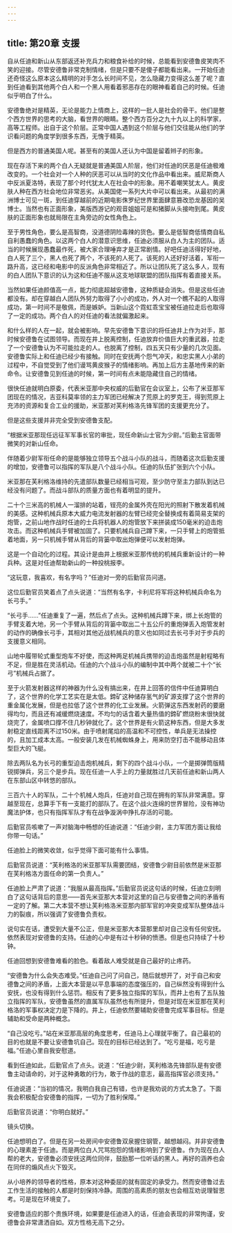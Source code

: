 ```yaml
---
---
---
```

title: 第20章 支援
---



自从任迪和新山从东部返还补充兵力和粮食补给的时候，总能看到安德鲁皮笑肉不笑的迎接。尽管安德鲁非常克制情绪，但是只要不是傻子都能看出来。一开始任迪还奇怪这么原本这么精明的对手怎么长时间不见，怎么隐藏力变得这么差了呢？直到任迪看到其他两个白人和一个黑人用看着邪恶存在的眼神看着自己的时候。任迪似乎明白了什么。

安德鲁绝对是精英，无论是能力上情商上，这样的一批人是社会的骨干。他们是整个西方世界的思考的大脑，看世界的眼睛。整个西方百分之九十九以上的科学家，高等工程师。出自于这个阶层。正常中国人遇到这个阶层与他们交往能从他们的学识看问题的角度学到很多东西，无愧于精英。

但是西方的普通美国人呢。甚至有的美国人还认为中国是留着辫子的形象。

现在存活下来的两个白人无疑就是普通美国人阶层，他们对任迪的厌恶是任迪极难改变的。一个社会对一个人种的厌恶可以从当时的文化作品中看出来。威尼斯商人中反派夏洛特，表现了那个时代犹太人在社会中的形象。用不着嘲笑犹太人。黄皮肤人种在西方社会地位非常恶劣。从美国佬一系列大片中可以看出来。从最初的满洲博士可见一斑，到任迪穿越前的近期电影侏罗纪世界里面肆意篡改恐龙基因的吴博士。当然也有正面形象，美版西游记的观音姐姐可是和猪脚从头接吻到尾。黄皮肤的正面形象也就局限在主角旁边的女性角色上。

至于男性角色，要么是高智商，没道德阴险毒辣的货色。要么是低智商低情商自私自利愚蠢的角色。以这两个白人的潜意识思维，任迪必须服从白人为主的团队。适当的时候展现愚蠢最作死，被大家合理唾弃才是正常剧情。好吧任迪活得好好地，白人死了三个，黑人也死了两个，不该死的人死了。该死的人还好好活着，军衔一路升高，这已经和电影中的反派角色非常相近了。所以让团队死了这么多人，现有的白人团队下意识的认为这和任迪不服从这支地球联盟的团队指挥有着直接关系。

当然如果任迪颜值高一点，能力彻底超越安德鲁，这种质疑会消失。但是这些任迪都没有。却在穿越白人团队外努力取得了小小的成功，外人对一个瞧不起的人取得成功，第一时间不是敬佩，而是嫉妒。当新山这个霓虹乖宝宝被任迪拉走后也取得了一定的成功。两个白人的对任迪的看法就偏激起来。

和什么样的人在一起，就会被影响。早先安德鲁下意识的将任迪井上作为对手，那时候安德鲁在试图领导。而现在井上脱离控制，任迪放弃价值巨大的重武器，拉走了一个安德鲁认为不可能拉走的人。也脱离了控制，四五天只有少量的几次见面。安德鲁实际上和任迪已经少有接触。同时在安抚两个怨气冲天，和忠实黑人小弟的过程中，不自觉受到了他们谩骂黄皮猴子的情绪影响。再加上后方主基地传来的新命令。让安德鲁见到任迪的时候，第一时间有点未能隐藏住自己的情绪。

很快任迪就明白原委，代表米亚那中央权威的后勤官在会议室上，公布了米亚那军团现在的情况，吉亚科莫率领的主力军团已经解决了荒原上的罗克王，得到荒原上充沛的资源和复合工业的援助，米亚那对芙利格洛先锋军团的支援更充分了。

但是这些支援并非完全受到安德鲁支配。

“根据米亚那现任远征军军事长官的审批，现任命新山士官为少尉。”后勤主官面带微笑的对新山任命。

伴随着少尉军衔任命的是能够独立领导五个战斗小队的战斗，而随着这次后勤支援的增加，安德鲁可以指挥的军队是八个战斗小队。任迪的队伍扩张到六个小队。

米亚那在芙利格洛维持的先遣部队数量已经相当可观，至少防守至主力部队到达已经没有问题了。而战斗部队的质量方面也有着明显的提升。

二十个三米高的机械人一溜排的站着，锃亮的金属外壳在阳光的照射下散发着机械的美感。这种机械兵原本大威力电流发射器的左臂已经完全替换成有着简易支架的炮管，之前山地作战时任迪的士兵将机器人的炮管放下来拼装成150毫米的迫击炮攻击。而这种机械兵手臂被加固了。只要机械兵自己蹲下来，一只手臂上的炮管抵着地面，另一只机械手臂从背后的背篓中取出炮弹便可以发射炮弹。

这是一个自动化的过程。其设计是由井上根据米亚那传统的机械兵重新设计的一种兵种。这是对任迪帮助新山的一种投桃报李。

“这玩意，我喜欢，有名字吗？”任迪对一旁的后勤官员问道。

这位后勤官员笑着点了点头说道：“当然有名字，卡利尼将军将这种机械兵命名为长弓手。”

“长弓手……”任迪重复了一遍，然后点了点头。这种机械兵蹲下来，绑上长炮管的手臂支着大地，另一个手臂从背后的背篓中取出二十五公斤的重炮弹丢入炮管发射的动作的确像长弓手，其相对其他近战机械兵的意义也如同过去长弓手对于步兵的支援意义相同。

山地中履带轮式重型炮车不好使，而这种两足机械兵携带的迫击炮虽然是射程略有不足，但是胜在灵活机动。任迪的六个战斗小队的编制中其中两个就被二十个“长弓”机械兵占据了。

至于火箭发射器这样的神器为什么没有搞出来，在井上回答的信件中任迪算明白了，这个世界的化学工艺实在是太低。鍗矿这种储存氢气的矿源支撑了这个世界的重金属化发展，但是也拉低了这个世界的化工业发展。火箭弹这东西发射药的要磨得均匀，而且还有减缓燃烧速度。不均匀的话含着大量热值的鍗矿燃烧粉末很快就烧完了，金属喷口撑不住几秒钟就化了。这个世界是有火箭这种东西，但是大多发射稳定直线距离不过150米。由于喷射尾焰的高温和不可控性，单兵是无法操控的，且加工成本太高。一般安装几发在机械蜘蛛身上，用来防空打击不能移动且体型巨大的飞艇。

除去两队名为长弓的重型迫击炮机械兵，剩下的四个战斗小队，一个是掷弹筒版精锐掷弹兵，另三个是步兵。现在任迪一人手上的力量就胜过几天前任迪和新山两人在东部山区中转悠的部队。

三百六十人的军队，二十个机械人炮兵，任迪对自己现在拥有的军队非常满意。穿越至现在，总算手下有一支能打的部队了。在这个战火连绵的世界冒险，没有神功魔法护体，也只有指挥军队才有在战争漩涡中挣扎存活的可能。

后勤官员咳嗽了一声对脑海中畅想的任迪说道：“任迪少尉，主力军团方面让我给你带一句话。”

任迪脸上的微笑收敛，似乎觉得下面可能有什么事情。

后勤官员说道：“芙利格洛的米亚那军队需要团结，安德鲁少尉目前依然是米亚那在芙利格洛方面任命的第一负责人。”

任迪脸上严肃了说道：“我服从最高指挥。”后勤官员说这句话的时候，任迪立刻明白了这句话背后的意思——首先米亚那大本营对这里的自己与安德鲁之间的矛盾有一定的了解。第二大本营不想让芙利格洛米亚那内部军官的冲突变成军队整体战斗力的裂痕，所以强调了安德鲁负责权。

说句实在话，遭受到大量不公正，但是米亚那大本营那里却对自己没有任何安抚。依然表现对安德鲁的支持。任迪的心中是有过十秒钟的愤懑。但是也只持续了十秒钟。

任迪回想到安德鲁难看的脸色。看着敌人难受就是自己最好的止疼药。

“安德鲁为什么会失态难受。”任迪自己问了问自己，随后就想开了，对于自己和安德鲁之间的矛盾，上面大本营是以平息事端的态度强压的，自己纵然没有得到什么安抚，也没有得到什么惩罚。相反有了更多独立指挥的军队，而井上也有了五队独立指挥的军队，安德鲁虽然的直属军队虽然也有所提升，但是对现在米亚那在芙利格洛的军事权决定力是下降的。井上，任迪依然要辅助安德鲁完成军事目标。但是辅助和受命是两种概念。

“自己没吃亏。”站在米亚那高层的角度思考，任迪马上心理就平衡了。自己最初的目的也就是不要让安德鲁坑自己。现在的目标已经达到了。“吃亏是福，吃亏是福。”任迪心里自我安慰道。

看到任迪如此，后勤官点了点头。说道：“任迪少尉，芙利格洛先锋部队是有安德鲁主动请命的，对于这种勇敢的行为，敢于作战的意志，最高指挥官必须支持。”

任迪说道：“当初的情况，我明白我自己有错，也许是我劝说的方式太急了。下面我会积极配合安德鲁的指挥，一切为了胜利保障。”

后勤官员说道：“你明白就好。”

镜头切换。

任迪想明白了。但是在另一处房间中安德鲁双泉握住钢管，越想越闷。并非安德鲁的心理素差于任迪。而是两位白人咒骂抱怨的情绪影响到了安德鲁。作为现在白人帮的老大，安德鲁必须安抚这两位同伴，鼓励那一位听话的黑人。再好的涵养也会在同伴的煽风点火下毁灭。

从小培养的领导者的性格，原本对这种委屈的就有固定的承受力。然而安德鲁过去工作生活的接触的人都是时刻保持冷静。周围的高素质的朋友也会相互劝说理智思考。可是现在环境变了。

安德鲁适应的那个贵族环境，如果要是任迪进入的话，任迪会表现的非常拘谨，安德鲁会非常潇洒自如。双方性格无高下之分。